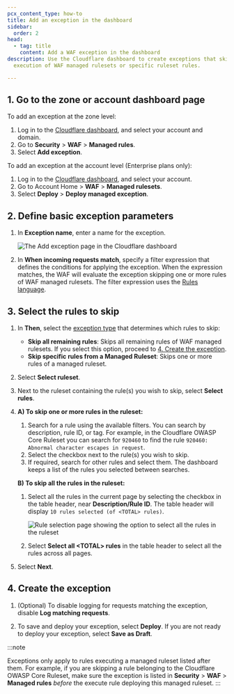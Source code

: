 ```yaml
---
pcx_content_type: how-to
title: Add an exception in the dashboard
sidebar:
  order: 2
head:
  - tag: title
    content: Add a WAF exception in the dashboard
description: Use the Cloudflare dashboard to create exceptions that skip the
  execution of WAF managed rulesets or specific ruleset rules.

---
```


## 1. Go to the zone or account dashboard page

To add an exception at the zone level:

1. Log in to the [Cloudflare dashboard](https://dash.cloudflare.com), and select your account and domain.
2. Go to **Security** > **WAF** > **Managed rules**.
3. Select **Add exception**.

To add an exception at the account level (Enterprise plans only):

1. Log in to the [Cloudflare dashboard](https://dash.cloudflare.com), and select your account.
2. Go to Account Home > **WAF** > **Managed rulesets**.
3. Select **Deploy** > **Deploy managed exception**.

## 2. Define basic exception parameters

1. In **Exception name**, enter a name for the exception.

   ![The Add exception page in the Cloudflare dashboard](~/assets/images/waf/waf-exception-create.png)

2. In **When incoming requests match**, specify a filter expression that defines the conditions for applying the exception. When the expression matches, the WAF will evaluate the exception skipping one or more rules of WAF managed rulesets. The filter expression uses the [Rules language](/ruleset-engine/rules-language/).

## 3. Select the rules to skip

1. In **Then**, select the [exception type](/waf/managed-rules/waf-exceptions/#types-of-exceptions) that determines which rules to skip:

   * **Skip all remaining rules**: Skips all remaining rules of WAF managed rulesets. If you select this option, proceed to [4. Create the exception](#4-create-the-exception).
   * **Skip specific rules from a Managed Ruleset**: Skips one or more rules of a managed ruleset.

2. Select **Select ruleset**.

3. Next to the ruleset containing the rule(s) you wish to skip, select **Select rules**.

4. **A) To skip one or more rules in the ruleset:**

   1. Search for a rule using the available filters. You can search by description, rule ID, or tag. For example, in the Cloudflare OWASP Core Ruleset you can search for `920460` to find the rule `920460: Abnormal character escapes in request`.
   2. Select the checkbox next to the rule(s) you wish to skip.
   3. If required, search for other rules and select them. The dashboard keeps a list of the rules you selected between searches.

   **B) To skip all the rules in the ruleset:**

   1. Select all the rules in the current page by selecting the checkbox in the table header, near **Description/Rule ID**. The table header will display `10 rules selected (of <TOTAL> rules)`.

      ![Rule selection page showing the option to select all the rules in the ruleset](~/assets/images/waf/waf-exception-select-all-rules.png)

   2. Select **Select all \<TOTAL> rules** in the table header to select all the rules across all pages.

5. Select **Next**.

## 4. Create the exception

1. (Optional) To disable logging for requests matching the exception, disable **Log matching requests**.

2. To save and deploy your exception, select **Deploy**. If you are not ready to deploy your exception, select **Save as Draft**.

:::note

Exceptions only apply to rules executing a managed ruleset listed after them. For example, if you are skipping a rule belonging to the Cloudflare OWASP Core Ruleset, make sure the exception is listed in **Security** > **WAF** > **Managed rules** *before* the execute rule deploying this managed ruleset. 
:::
